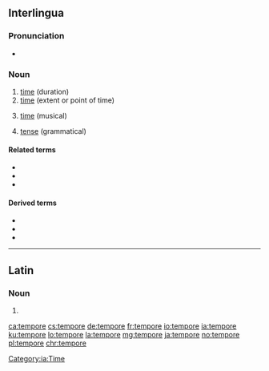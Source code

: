 ==Interlingua==

===Pronunciation===
* {{IPA|/ˈtem.po.re/|lang=ia}}

===Noun===
{{ia-noun}}

# [[time]] (duration)
# [[time]] (extent or point of time)
# {{label|ia|music}} [[time]] (musical)
# {{label|ia|grammar}} [[tense]] (grammatical)

====Related terms====
* {{l|ia|passatempore}}
* {{l|ia|temporal}}
* {{l|ia|temporari}}

====Derived terms====
* {{l|ia|ante le tempore|gloss=ahead of time, too early}}
* {{l|ia|de tempore in tempore|gloss=from time to time}}
* {{l|ia|perder le tempore|gloss=to waste time}}

[[Category:ia:Time]]

----

==Latin==

===Noun===
{{la-noun-form|tempore}}

# {{inflection of|tempus||abl|s|lang=la}}

[[ca:tempore]]
[[cs:tempore]]
[[de:tempore]]
[[fr:tempore]]
[[io:tempore]]
[[ia:tempore]]
[[ku:tempore]]
[[lo:tempore]]
[[la:tempore]]
[[mg:tempore]]
[[ja:tempore]]
[[no:tempore]]
[[pl:tempore]]
[[chr:tempore]]